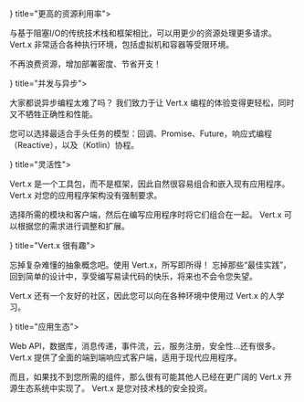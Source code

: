 
<!-- You have to leave a blank line after <FeaturesItem> and the feature's text,
     as well as between the text and </FeaturesItem>. Otherwise, you will
     disable hyphenation and smart punctuation. Also, the text must not indented. -->

<FeaturesList>
<FeaturesItem icon={<icons.Cpu />} title="更高的资源利用率">

与基于阻塞I/O的传统技术栈和框架相比，可以用更少的资源处理更多请求。
Vert.x 非常适合各种执行环境，包括虚拟机和容器等受限环境。

不再浪费资源，增加部署密度、节省开支！

</FeaturesItem>
<FeaturesItem icon={<icons.Sliders />} title="并发与异步">

大家都说异步编程太难了吗？
我们致力于让 Vert.x 编程的体验变得更轻松，同时又不牺牲正确性和性能。

您可以选择最适合手头任务的模型：回调、Promise、Future，响应式编程（Reactive），以及（Kotlin）协程。

</FeaturesItem>
<FeaturesItem icon={<icons.Feather />} title="灵活性">

Vert.x 是一个工具包，而不是框架，因此自然很容易组合和嵌入现有应用程序。
Vert.x 对您的应用程序架构没有强制要求。

选择所需的模块和客户端，然后在编写应用程序时将它们组合在一起。 Vert.x 可以根据您的需求进行调整和扩展。

</FeaturesItem>
<FeaturesItem icon={<icons.Send />} title="Vert.x 很有趣">

忘掉复杂难懂的抽象概念吧。使用 Vert.x，所写即所得！
忘掉那些“最佳实践”，回到简单的设计中，享受编写易读代码的快乐，将来也不会令您失望。

Vert.x 还有一个友好的社区，因此您可以向在各种环境中使用过 Vert.x 的人学习。

</FeaturesItem>
<FeaturesItem icon={<icons.Umbrella />} title="应用生态">

Web API，数据库，消息传递，事件流，云，服务注册，安全性...还有很多。
Vert.x 提供了全面的端到端响应式客户端，适用于现代应用程序。

而且，如果找不到您所需的组件，那么很有可能其他人已经在更广阔的 Vert.x 开源生态系统中实现了。
Vert.x 是您对技术栈的安全投资。

</FeaturesItem>
</FeaturesList>
